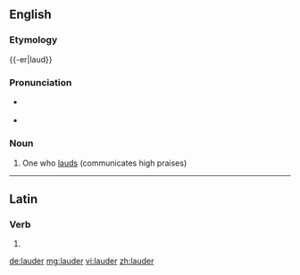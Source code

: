 ==English==

===Etymology===
{{-er|laud}}

===Pronunciation===
* {{a|UK}} {{IPA|/ˈlɔː(ɹ).də(ɹ)/|lang=en}}
* {{rhymes|ɔː(ɹ)də(ɹ)|lang=en}}

===Noun===
{{en-noun}}

# One who [[laud]]s (communicates high praises)
----

==Latin==

===Verb===
{{la-verb-form|lauder}}

# {{inflection of|laudō||1|s|pres|pasv|subj|lang=la}}

[[de:lauder]]
[[mg:lauder]]
[[vi:lauder]]
[[zh:lauder]]